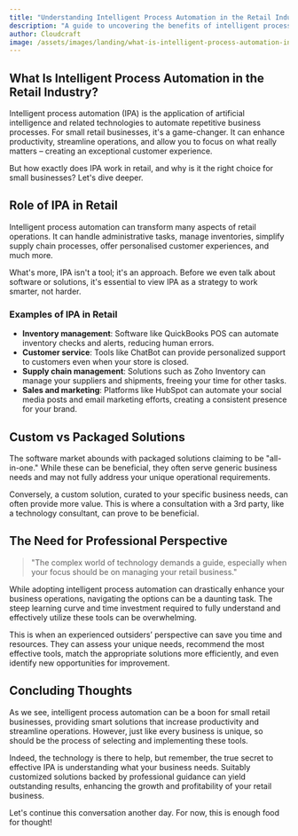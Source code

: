 ```yaml
---
title: "Understanding Intelligent Process Automation in the Retail Industry"
description: "A guide to uncovering the benefits of intelligent process automation for small retail businesses."
author: Cloudcraft
image: /assets/images/landing/what-is-intelligent-process-automation-in-retail-industry.jpg
---
```


## What Is Intelligent Process Automation in the Retail Industry?

Intelligent process automation (IPA) is the application of artificial intelligence and related technologies to automate repetitive business processes. For small retail businesses, it's a game-changer. It can enhance productivity, streamline operations, and allow you to focus on what really matters – creating an exceptional customer experience.

But how exactly does IPA work in retail, and why is it the right choice for small businesses? Let's dive deeper.

<ServicesBlurb />

## Role of IPA in Retail

Intelligent process automation can transform many aspects of retail operations. It can handle administrative tasks, manage inventories, simplify supply chain processes, offer personalised customer experiences, and much more.

What's more, IPA isn't a tool; it's an approach. Before we even talk about software or solutions, it's essential to view IPA as a strategy to work smarter, not harder.

### Examples of IPA in Retail

 * **Inventory management**: Software like QuickBooks POS can automate inventory checks and alerts, reducing human errors.
 * **Customer service**: Tools like ChatBot can provide personalized support to customers even when your store is closed.
 * **Supply chain management**: Solutions such as Zoho Inventory can manage your suppliers and shipments, freeing your time for other tasks.
 * **Sales and marketing**: Platforms like HubSpot can automate your social media posts and email marketing efforts, creating a consistent presence for your brand.

## Custom vs Packaged Solutions

The software market abounds with packaged solutions claiming to be "all-in-one." While these can be beneficial, they often serve generic business needs and may not fully address your unique operational requirements.

Conversely, a custom solution, curated to your specific business needs, can often provide more value. This is where a consultation with a 3rd party, like a technology consultant, can prove to be beneficial.

<GetStartedBlurb />

## The Need for Professional Perspective

<blockquote> "The complex world of technology demands a guide, especially when your focus should be on managing your retail business."</blockquote>

While adopting intelligent process automation can drastically enhance your business operations, navigating the options can be a daunting task. The steep learning curve and time investment required to fully understand and effectively utilize these tools can be overwhelming.

This is when an experienced outsiders’ perspective can save you time and resources. They can assess your unique needs, recommend the most effective tools, match the appropriate solutions more efficiently, and even identify new opportunities for improvement.

## Concluding Thoughts

As we see, intelligent process automation can be a boon for small retail businesses, providing smart solutions that increase productivity and streamline operations. However, just like every business is unique, so should be the process of selecting and implementing these tools.

Indeed, the technology is there to help, but remember, the true secret to effective IPA is understanding what your business needs. Suitably customized solutions backed by professional guidance can yield outstanding results, enhancing the growth and profitability of your retail business.

Let's continue this conversation another day. For now, this is enough food for thought!
